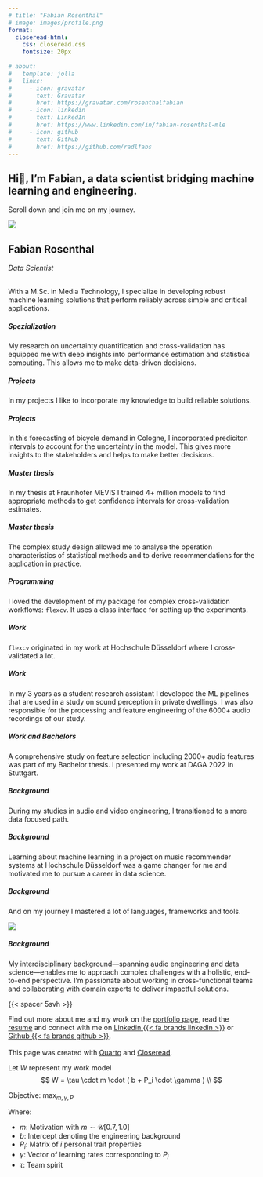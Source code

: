 ```yaml
---
# title: "Fabian Rosenthal"
# image: images/profile.png
format: 
  closeread-html:
    css: closeread.css
    fontsize: 20px
      
# about:
#   template: jolla
#   links:
#     - icon: gravatar
#       text: Gravatar
#       href: https://gravatar.com/rosenthalfabian
#     - icon: linkedin
#       text: LinkedIn
#       href: https://www.linkedin.com/in/fabian-rosenthal-mle
#     - icon: github
#       text: Github
#       href: https://github.com/radlfabs
---
```


<script>
  function isMobileDevice() {
      return window.innerWidth <= 768;
  }

  if (isMobileDevice() && !window.location.pathname.includes('mobile')) {
      window.location.href = 'mobile.html';
  };
</script>

:::{.cr-section}

:::{focus-on="cr-panel" pan-to="10%,10%" scale-by="2.5"}
# Hi👋, I'm Fabian, a data scientist bridging machine learning and engineering.
Scroll down and join me on my journey.
:::

:::{#cr-panel}
![](images/panel.jpg)

:::

<div class="arrow-down">
  
  
  <div class="left"></div>
  <div class="right"></div>
  
</div>

<script>
  document.addEventListener('scroll', function() {
  const arrowDown = document.querySelector('.arrow-down');
  if (window.scrollY > 100) { // Adjust the threshold as needed
    arrowDown.style.opacity = '0';
    arrowDown.style.visibility = 'hidden';
  } else {
    arrowDown.style.opacity = '1';
    arrowDown.style.visibility = 'visible';
  }
});
</script>

:::{focus-on="cr-panel" scale-by="1"}
## Fabian Rosenthal

*Data Scientist* <br><br>

With a M.Sc. in Media Technology, I specialize in developing robust machine learning solutions that perform reliably across simple and critical applications.
:::


:::{focus-on="cr-panel" pan-to="200%,-30%" scale-by="5"}
##### Spezialization
My research on uncertainty quantification and cross-validation has equipped me with deep insights into performance estimation and statistical computing. This allows me to make data-driven decisions.
:::


:::{focus-on="cr-panel" pan-to="150%,60%" scale-by="4"}
##### Projects
In my projects I like to incorporate my knowledge to build reliable solutions. 
:::

:::{focus-on="cr-panel" pan-to="150%,60%" scale-by="4"}
##### Projects
In this forecasting of bicycle demand in Cologne, I incorporated prediciton intervals to account for the uncertainty in the model. This gives more insights to the stakeholders and helps to make better decisions.
:::


:::{focus-on="cr-panel" pan-to="350%,-210%" scale-by="10"}
##### Master thesis
In my thesis at Fraunhofer MEVIS I trained 4+ million models to find appropriate methods to get confidence intervals for cross-validation estimates. 
:::

:::{focus-on="cr-panel" pan-to="90%,-105%" scale-by="3"}
##### Master thesis
The complex study design allowed me to analyse the operation characteristics of statistical methods and to derive recommendations for the application in practice.
:::


:::{focus-on="cr-panel" pan-to="150%,160%" scale-by="4"}
##### Programming
I loved the development of my package for complex cross-validation workflows: `flexcv`. It uses a class interface for setting up the experiments.
:::

:::{focus-on="cr-panel" pan-to="0%,20%" scale-by="1.5"}
##### Work
`flexcv` originated in my work at Hochschule Düsseldorf where I cross-validated a lot. 
:::

:::{focus-on="cr-panel" pan-to="10%,130%" scale-by="3.5"}
##### Work
In my 3 years as a student research assistant I developed the ML pipelines that are used in a study on sound perception in private dwellings. I was also responsible for the processing and feature engineering of the 6000+ audio recordings of our study.
:::


:::{focus-on="cr-panel" pan-to="-130%,140%" scale-by="3.5"}
##### Work and Bachelors
A comprehensive study on feature selection including 2000+ audio features was part of my Bachelor thesis. I presented my work at DAGA 2022 in Stuttgart.
:::


:::{focus-on="cr-panel" pan-to="-10%,40%" scale-by="2.5"}
##### Background
During my studies in audio and video engineering, I transitioned to a more data focused path.
:::

:::{focus-on="cr-panel" pan-to="-110%,10%" scale-by="3"}
##### Background
Learning about machine learning in a project on music recommender systems at Hochschule Düsseldorf was a game changer for me and motivated me to pursue a career in data science.
:::

:::{focus-on="cr-panel" pan-to="-60%,-100%" scale-by="3.5"}
<!-- :::{focus-on="cr-panel" pan-to="-00%,-100%" scale-by="3"} -->
##### Background
And on my journey I mastered a lot of languages, frameworks and tools.
:::

:::{#cr-words}
![](images/wordcloud.png)
:::


:::{focus-on="cr-equation" scale-by="1"}
##### Background
My interdisciplinary background—spanning audio engineering and data science—enables me to approach complex challenges with a holistic, end-to-end perspective. I'm passionate about working in cross-functional teams and collaborating with domain experts to deliver impactful solutions.
:::

{{< spacer 5svh >}}

Find out more about me and my work on the [portfolio page](/portfolio.qmd), read the [resume](/resume.qmd) and connect with me on [Linkedin {{< fa brands linkedin >}}](https://www.linkedin.com/in/fabian-rosenthal-mle) or [Github {{< fa brands github >}}](https://github.com/radlfabs).
<br><br>
This page was created with [Quarto](https://quarto.org/) and [Closeread](https://closeread.dev/).

:::{#cr-equation}
Let $W$ represent my work model
$$
W = \tau \cdot m \cdot ( b + P_i \cdot \gamma ) \\
$$

Objective: $\max_{m, \gamma,P}$

Where:

- $m$: Motivation with $m \sim \mathcal{U}[0.7, 1.0]$
- $b$: Intercept denoting the engineering background
- $P_i$: Matrix of $i$ personal trait properties
- $\gamma$: Vector of learning rates 
corresponding to $P_i$
- $\tau$: Team spirit

<!-- 

Let $C$ represent my work character, where:
$$
C = M \cdot \left( E + P_i \cdot \gamma \right) \cdot \tau
$$

Where:

- $M$: Motivation with $M \sim \mathcal{U}[0.7, 1.0]$
- $E$: Intercept denoting the engineering background
- $P_i$: Matrix of $i$ personal trait properties
- $\gamma$: Learning rate
- $\tau$: Team spirit -->

:::


:::